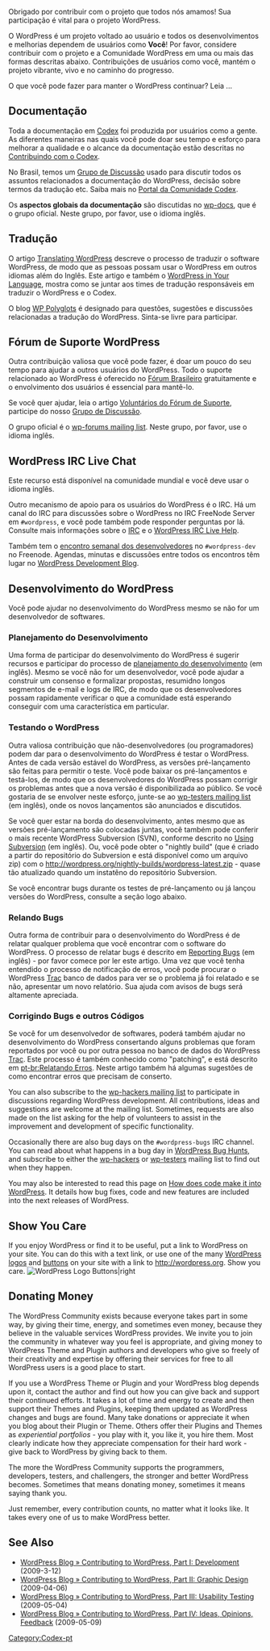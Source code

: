 {{Languages|
{{en|Contributing to WordPress}}
{{es|Contribuir con WordPress}}
{{hr|Doprinošenje WordPressu}}
{{ja|WordPress への協力}}
{{ko|Contributing to WordPress}}
{{pt-br|Contribuindo com o WordPress }}
{{ru|Свой_вклад_в_WordPress}}
{{th|Contributing to WordPress}}
{{zh-cn|协助开发 WordPress}}
}}
{{Comunidade WP-Brasil}}
{{Traduz}}
Obrigado por contribuir com o projeto que todos nós amamos! Sua participação é vital para o projeto WordPress.

O WordPress é um projeto voltado ao usuário e todos os desenvolvimentos e melhorias dependem de usuários como '''Você'''! Por favor, considere contribuir com o projeto e a Comunidade WordPress em uma ou mais das formas descritas abaixo. Contribuições de usuários como você, mantém o projeto vibrante, vivo e no caminho do progresso.

O que você pode fazer para manter o WordPress continuar? Leia ...

== Documentação ==

Toda a documentação em [http://codex.wordpress.org Codex] foi produzida por usuários como a gente. As diferentes maneiras nas quais você pode doar seu tempo e esforço para melhorar a qualidade e o alcance da documentação estão descritas no [[pt-br:Codex:Contribuir|Contribuindo com o Codex]].

No Brasil, temos um [http://groups.google.com/group/wordpress_br?hl=pt-BR Grupo de Discussão] usado para discutir todos os assuntos relacionados a documentação do WordPress, decisão sobre termos da tradução etc. Saiba mais no [[pt-br:Codex:Portal da Comunidade|Portal da Comunidade Codex]].

Os '''aspectos globais da documentação''' são discutidas no [[Mailing_Lists#Documentation|wp-docs]], que é o grupo oficial. Neste grupo, por favor, use o idioma inglês. 

== Tradução==

O artigo [[Translating WordPress]] descreve o processo de traduzir o software WordPress, de modo que as pessoas possam usar o WordPress em outros idiomas além do Inglês. Este artigo e também o [[WordPress in Your Language]], mostra como se juntar aos times de tradução responsáveis em traduzir o WordPress e o Codex.

O blog [http://wppolyglots.wordpress.com/ WP Polyglots] é designado para questões, sugestões e discussões relacionadas a tradução do WordPress. Sinta-se livre para participar.

== Fórum de Suporte WordPress ==

Outra contribuição valiosa que você pode fazer, é doar um pouco do seu tempo para ajudar a outros usuários do WordPress. Todo o suporte relacionado ao WordPress é oferecido no [http://br.forums.wordpress.org/ Fórum Brasileiro] gratuitamente e o envolvimento dos usuários é essencial para mantê-lo.

Se você quer ajudar, leia o artigo [[pt-br:Voluntários do Fórum de Suporte|Voluntários do Fórum de Suporte]], participe do nosso [http://groups.google.com/group/wordpress_br?hl=pt-BR Grupo de Discussão].

O grupo oficial é o [[Mailing_Lists#Support_Forum_Volunteers|wp-forums mailing list]]. Neste grupo, por favor, use o idioma inglês. 

==WordPress IRC Live Chat==

Este recurso está disponível na comunidade mundial e você deve usar o idioma inglês.

Outro mecanismo de apoio para os usuários do WordPress é o IRC. Há um canal do IRC para discussões sobre o WordPress no IRC FreeNode Server em <tt>#wordpress</tt>, e você pode também pode responder perguntas por lá. Consulte mais informações sobre o [[IRC]] e o [[WordPress IRC Live Help]].

Também tem o  [http://wpdevel.wordpress.com/weekly-developer-chats/ encontro semanal dos desenvolvedores] no <tt>#wordpress-dev</tt> no Freenode. Agendas, minutas e discussões entre todos os encontros têm lugar no [http://wpdevel.wordpress.com/ WordPress Development Blog].

==Desenvolvimento do WordPress==

Você pode ajudar no desenvolvimento do WordPress mesmo se não for um desenvolvedor de softwares.

=== Planejamento do Desenvolvimento ===

Uma forma de participar do desenvolvimento do WordPress é sugerir recursos e participar do processo de [[Development Planning| planejamento do desenvolvimento]] (em inglês). Mesmo se você não for um desenvolvedor, você pode ajudar a construir um consenso e formalizar propostas, resumidno longos segmentos de e-mail e logs de IRC, de modo que os desenvolvedores possam rapidamente verificar o que a comunidade está esperando conseguir com uma característica em particular.

=== Testando o WordPress === 

Outra valiosa contribuição que não-desenvolvedores (ou programadores) podem dar para o desenvolvimento do WordPress é testar o WordPress. Antes de cada versão estável do WordPress, as versões pré-lançamento são feitas para permitir o teste. Você pode baixar os pré-lançamentos e testá-los, de modo que os desenvolvedores do WordPress possam corrigir os problemas antes que a nova versão é disponibilizada ao público. Se você gostaria de se envolver neste esforço, junte-se ao [[Mailing_Lists#Testers|wp-testers mailing list]] (em inglês), onde os novos lançamentos são anunciados e discutidos.

Se você quer estar na borda do desenvolvimento, antes mesmo que as versões pré-lançamento são colocadas juntas, você também pode conferir o mais recente WordPress Subversion (SVN), conforme descrito no [[Using Subversion]] (em inglês). Ou, você pode obter o "nightly build" (que é criado a partir do repositório do Subversion e está disponível como um arquivo zip) com  o http://wordpress.org/nightly-builds/wordpress-latest.zip - quase tão atualizado quando um instatêno do repositório Subversion.

Se você encontrar bugs durante os testes de pré-lançamento ou já lançou versões do WordPress, consulte a seção logo abaixo.

=== Relando Bugs ===
Outra forma de contribuir para o desenvolvimento do WordPress é de relatar qualquer problema que você encontrar com o software do WordPress. O processo de relatar bugs é descrito em [[Reporting Bugs]] (em inglês) - por favor comece por ler este artigo. Uma vez que você tenha entendido o processo de notificação de erros, você pode procurar o WordPress [http://trac.wordpress.org/ Trac] banco de dados para ver se o problema já foi relatado e se não, apresentar um novo relatório. Sua ajuda com avisos de bugs será altamente apreciada.

=== Corrigindo Bugs e outros Códigos ===

Se você for um desenvolvedor de softwares, poderá também ajudar no desenvolvimento do WordPress consertando alguns problemas que foram reportados por você ou por outra pessoa no banco de dados do WordPress [http://trac.wordpress.org/ Trac]. Este processo é também conhecido como "patching", e está descrito em [[pt-br:Relatando Erros]]. Neste artigo também há algumas sugestões de como encontrar erros que precisam de conserto.

You can also subscribe to the [[Mailing_Lists#Hackers|wp-hackers mailing list]] to participate in discussions regarding WordPress development. All contributions, ideas and suggestions are welcome at the mailing list. Sometimes, requests are also made on the list asking for the help of volunteers to assist in the improvement and development of specific functionality. 

Occasionally there are also bug days on the <tt>#wordpress-bugs</tt> IRC channel. You can read about what happens in a bug day in [[WordPress Bug Hunts]], and subscribe to either the [[Mailing_Lists#Hackers|wp-hackers]] or [[Mailing_Lists#Testers|wp-testers]] mailing list to find out when they happen.

You may also be interested to read this page on [[How does code make it into WordPress]]. It details how bug fixes, code and new features are included into the next releases of WordPress.

== Show You Care ==

If you enjoy WordPress or find it to be useful, put a link to WordPress on your site. You can do this with a text link, or use one of the many [http://wordpress.org/about/logos/ WordPress logos] and [http://wordpress.org/about/fanart/ buttons] on your site with a link to [http://www.wordpress.org http://wordpress.org].  Show you care.
[[Image:wp-logos-buttons.jpg|WordPress Logo Buttons|right]]

== Donating Money ==

The WordPress Community exists because everyone takes part in some way, by giving their time, energy, and sometimes even money, because they believe in the valuable services WordPress provides. We invite you to join the community in whatever way you feel is appropriate, and giving money to WordPress Theme and Plugin authors and developers who give so freely of their creativity and expertise by offering their services for free to all WordPress users is a good place to start.

If you use a WordPress Theme or Plugin and your WordPress blog depends upon it, contact the author and find out how you can give back and support their continued efforts. It takes a lot of time and energy to create and then support their Themes and Plugins, keeping them updated as WordPress changes and bugs are found. Many take donations or appreciate it when you blog about their Plugin or Theme. Others offer their Plugins and Themes as ''experiential portfolios'' - you play with it, you like it, you hire them. Most clearly indicate how they appreciate compensation for their hard work - give back to WordPress by giving back to them.

The more the WordPress Community supports the programmers, developers, testers, and challengers, the stronger and better WordPress becomes. Sometimes that means donating money, sometimes it means saying thank you. 

Just remember, every contribution counts, no matter what it looks like. It takes every one of us to make WordPress better.

== See Also ==

* [http://wordpress.org/development/2009/03/contributing-to-wordpress-part-i-development/ WordPress Blog &raquo; Contributing to WordPress, Part I: Development] (2009-3-12)
* [http://wordpress.org/development/2009/04/contributing-to-wordpress-part-ii-graphic-design/ WordPress Blog &raquo; Contributing to WordPress, Part II: Graphic Design] (2009-04-06)
* [http://wordpress.org/development/2009/05/testing-opps/ WordPress Blog &raquo; Contributing to WordPress, Part III: Usability Testing] (2009-05-04)
* [http://wordpress.org/development/2009/05/ideas/ WordPress Blog &raquo; Contributing to WordPress, Part IV: Ideas, Opinions, Feedback] (2009-05-09)

{{DEFAULTSORT:C}}
[[Category:Codex-pt]]